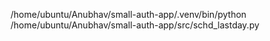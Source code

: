 /home/ubuntu/Anubhav/small-auth-app/.venv/bin/python /home/ubuntu/Anubhav/small-auth-app/src/schd_lastday.py
